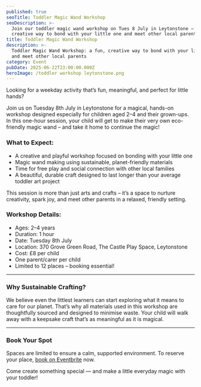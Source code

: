 ```yaml
---
published: true
seoTitle: Toddler Magic Wand Workshop
seoDescription: >-
  Join our toddler magic wand workshop on Tues 8 July in Leytonstone – a fun,
  creative way to bond with your little one and meet other local parents!
title: Toddler Magic Wand Workshop
description: >-
  Toddler Magic Wand Workshop: a fun, creative way to bond with your little one
  and meet other local parents
category: Event
pubDate: 2025-06-22T23:00:00.000Z
heroImage: /toddler workshop leytonstone.png
---
```


Looking for a weekday activity that’s fun, meaningful, and perfect for little hands?

Join us on Tuesday 8th July in Leytonstone for a magical, hands-on workshop designed especially for children aged 2–4 and their grown-ups. In this one-hour session, your child will get to make their very own eco-friendly magic wand – and take it home to continue the magic!

<ButtonComponent url="https://www.eventbrite.com/e/toddler-magic-wand-workshop-tickets-1422006061409?aff=oddtdtcreator" label="Book now" />

### What to Expect:

* A creative and playful workshop focused on bonding with your little one
* Magic wand making using sustainable, planet-friendly materials
* Time for free play and social connection with other local families
* A beautiful, durable craft designed to last longer than your average toddler art project

This session is more than just arts and crafts – it’s a space to nurture creativity, spark joy, and meet other parents in a relaxed, friendly setting.

### Workshop Details:

* Ages: 2–4 years
* Duration: 1 hour
* Date: Tuesday 8th July
* Location: 370 Grove Green Road, The Castle Play Space, Leytonstone
* Cost: £8 per child
* One parent/carer per child
* Limited to 12 places – booking essential!

***

### Why Sustainable Crafting?

We believe even the littlest learners can start exploring what it means to care for our planet. That’s why all materials used in this workshop are thoughtfully sourced and designed to minimise waste. Your child will walk away with a keepsake craft that’s as meaningful as it is magical.

***

### Book Your Spot

Spaces are limited to ensure a calm, supported environment.
To reserve your place, [book on Eventbrite](https://www.eventbrite.com/e/toddler-magic-wand-workshop-tickets-1422006061409?aff=oddtdtcreator) now.

Come create something special — and make a little everyday magic with your toddler!
